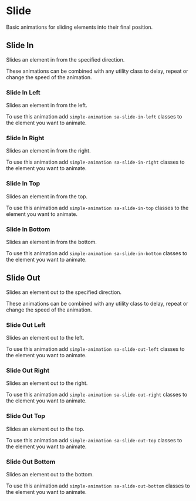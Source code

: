 
# Slide

Basic animations for sliding elements into their final position.

## Slide In

Slides an element in from the specified direction.

These animations can be combined with any utility class to delay, repeat or change the speed of the animation.

### Slide In Left

Slides an element in from the left.

To use this animation add `simple-animation sa-slide-in-left` classes to the element you want to animate.

<AnimationExample animation="sa-slide-in-left" text="Slide in from the left." />

### Slide In Right

Slides an element in from the right.

To use this animation add `simple-animation sa-slide-in-right` classes to the element you want to animate.

<AnimationExample animation="sa-slide-in-right" text="Slide in from the right." />

### Slide In Top

Slides an element in from the top.

To use this animation add `simple-animation sa-slide-in-top` classes to the element you want to animate.

<AnimationExample animation="sa-slide-in-top" text="Slide in from the top." />

### Slide In Bottom

Slides an element in from the bottom.

To use this animation add `simple-animation sa-slide-in-bottom` classes to the element you want to animate.

<AnimationExample animation="sa-slide-in-bottom" text="Slide in from the bottom." />

## Slide Out

Slides an element out to the specified direction.

These animations can be combined with any utility class to delay, repeat or change the speed of the animation.

### Slide Out Left

Slides an element out to the left.

To use this animation add `simple-animation sa-slide-out-left` classes to the element you want to animate.

<AnimationExample animation="sa-slide-out-left" text="Slide out to the left." />

### Slide Out Right

Slides an element out to the right.

To use this animation add `simple-animation sa-slide-out-right` classes to the element you want to animate.

<AnimationExample animation="sa-slide-out-right" text="Slide out to the right." />

### Slide Out Top

Slides an element out to the top.

To use this animation add `simple-animation sa-slide-out-top` classes to the element you want to animate.

<AnimationExample animation="sa-slide-out-top" text="Slide out to the top." />

### Slide Out Bottom

Slides an element out to the bottom.

To use this animation add `simple-animation sa-slide-out-bottom` classes to the element you want to animate.

<AnimationExample animation="sa-slide-out-bottom" text="Slide out to the bottom." />
